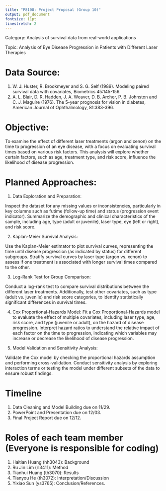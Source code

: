 ```yaml
---
title: "P8108: Project Proposal (Group 10)"
output: pdf_document
fontsize: 11pt
linestretch: 2
---
```


Category: Analysis of survival data from real-world applications

Topic: Analysis of Eye Disease Progression in Patients with Different Laser Therapies

# Data Source: 
1. W. J. Huster, R. Brookmeyer and S. G. Self (1989). Modeling paired survival data with covariates, Biometrics 45:145-156.
2. A. L. Blair, D. R. Hadden, J. A. Weaver, D. B. Archer, P. B. Johnston and C. J. Maguire (1976). The 5-year prognosis for vision in diabetes, American Journal of Ophthalmology, 81:383-396.

# Objective: 
To examine the effect of different laser treatments (argon and xenon) on the time to progression of an eye disease, with a focus on evaluating survival times based on various risk factors. This analysis will explore whether certain factors, such as age, treatment type, and risk score, influence the likelihood of disease progression.

# Planned Approaches:

1. Data Exploration and Preparation:

Inspect the dataset for any missing values or inconsistencies, particularly in key columns such as futime (follow-up time) and status (progression event indicator).
Summarize the demographic and clinical characteristics of the sample, including age, type (adult or juvenile), laser type, eye (left or right), and risk score.

2. Kaplan-Meier Survival Analysis:

Use the Kaplan-Meier estimator to plot survival curves, representing the time until disease progression (as indicated by status) for different subgroups.
Stratify survival curves by laser type (argon vs. xenon) to assess if one treatment is associated with longer survival times compared to the other.

3. Log-Rank Test for Group Comparison:

Conduct a log-rank test to compare survival distributions between the different laser treatments. Additionally, test other covariates, such as type (adult vs. juvenile) and risk score categories, to identify statistically significant differences in survival times.

4. Cox Proportional-Hazards Model:
Fit a Cox Proportional-Hazards model to evaluate the effect of multiple covariates, including laser type, age, risk score, and type (juvenile or adult), on the hazard of disease progression.
Interpret hazard ratios to understand the relative impact of each factor on the time to progression, indicating which variables may increase or decrease the likelihood of disease progression.

5. Model Validation and Sensitivity Analysis:

Validate the Cox model by checking the proportional hazards assumption and performing cross-validation. Conduct sensitivity analysis by exploring interaction terms or testing the model under different subsets of the data to ensure robust findings.

# Timeline

1. Data Cleaning and Model Building due on 11/29.
2. PowerPoint and Presentation due on 12/03.
3. Final Project Report due on 12/12.

# Roles of each team member (Everyone is responsible for coding)

1. Haitian Huang (hh3043): Background
2. Ru Jin Lim (rl3411): Method
3. Tianhui Huang (th3070): Results
4. Tianyou He (th3072): Interpretation/Discussion
5. Yixiao Sun (ys3765): Conclusion/References.

